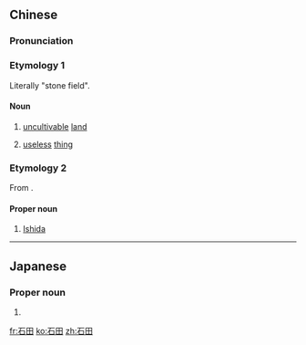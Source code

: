 ==Chinese==
{{zh-forms}}

===Pronunciation===
{{zh-pron
|m=shítián
|c=sek6 tin4
|h=pfs=sa̍k-thièn
|cat=n,pn
}}

===Etymology 1===
Literally "stone field".

====Noun====
{{zh-noun}}

# {{lb|zh|literary}} [[uncultivable]] [[land]]
# {{lb|zh|literary|figurative}} [[useless]] [[thing]]

===Etymology 2===
From {{der|zh|ja|石田|tr=Ishida}}.

====Proper noun====
{{zh-proper noun}}

# {{surname|lang=zh|Japanese|dot=:}} [[Ishida]]

----

==Japanese==
{{ja-kanjitab|いし|だ}}

===Proper noun===
{{ja-pos|proper|いしだ}}

# {{surname|lang=ja|sort=いしだ}}

[[fr:石田]]
[[ko:石田]]
[[zh:石田]]